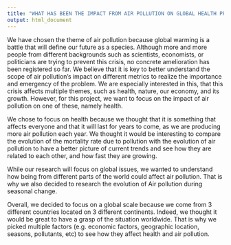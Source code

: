 ---
title: "WHAT HAS BEEN THE IMPACT FROM AIR POLLUTION ON GLOBAL HEALTH PROBLEMS FROM 1990 TO PRESENT?"
output: html_document
---

We have chosen the theme of air pollution because global warming is a battle that will define our future as a species. Although more and more people from different backgrounds such as scientists, economists, or politicians are trying to prevent this crisis, no concrete amelioration has been registered so far. We believe that it is key to better understand the scope of air pollution’s impact on different metrics to realize the importance and emergency of the problem. We are especially interested in this, that this crisis affects multiple themes, such as health, nature, our economy, and its growth. However, for this project, we want to focus on the impact of air pollution on one of these, namely health. 

We chose to focus on health because we thought that it is something that affects everyone and that it will last for years to come, as we are producing more air pollution each year. We thought it would be interesting to compare the evolution of the mortality rate due to pollution with the evolution of air pollution to have a better picture of current trends and see how they are related to each other, and how fast they are growing.

While our research will focus on global issues, we wanted to understand how being from different parts of the world could affect air pollution. That is why we also decided to research the evolution of Air pollution during seasonal change. 

Overall, we decided to focus on a global scale because we come from 3 different countries located on 3 different continents. Indeed, we thought it would be great to have a grasp of the situation worldwide. That is why we picked multiple factors (e.g. economic factors, geographic location, seasons, pollutants, etc) to see how they affect health and air pollution.